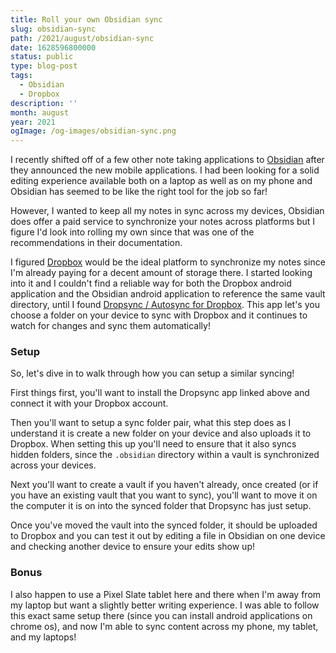 ```yaml
---
title: Roll your own Obsidian sync
slug: obsidian-sync
path: /2021/august/obsidian-sync
date: 1628596800000
status: public
type: blog-post
tags:
  - Obsidian
  - Dropbox
description: ''
month: august
year: 2021
ogImage: /og-images/obsidian-sync.png
---
```




I recently shifted off of a few other note taking applications to
[Obsidian](https://obsidian.md) after they announced the new mobile
applications. I had been looking for a solid editing experience available both
on a laptop as well as on my phone and Obsidian has seemed to be like the right
tool for the job so far!

However, I wanted to keep all my notes in sync across my devices, Obsidian does
offer a paid service to synchronize your notes across platforms but I figure I'd
look into rolling my own since that was one of the recommendations in their
documentation.

I figured [Dropbox](https://www.dropbox.com/) would be the ideal platform to
synchronize my notes since I'm already paying for a decent amount of storage
there. I started looking into it and I couldn't find a reliable way for both the
Dropbox android application and the Obsidian android application to reference
the same vault directory, until I found
[Dropsync / Autosync for Dropbox](https://play.google.com/store/apps/details?id=com.ttxapps.dropsync).
This app let's you choose a folder on your device to sync with Dropbox and it
continues to watch for changes and sync them automatically!

### Setup

So, let's dive in to walk through how you can setup a similar syncing!

First things first, you'll want to install the Dropsync app linked above and
connect it with your Dropbox account.

Then you'll want to setup a sync folder pair, what this step does as I
understand it is create a new folder on your device and also uploads it to
Dropbox. When setting this up you'll need to ensure that it also syncs hidden
folders, since the `.obsidian` directory within a vault is synchronized across
your devices.

Next you'll want to create a vault if you haven't already, once created (or if
you have an existing vault that you want to sync), you'll want to move it on the
computer it is on into the synced folder that Dropsync has just setup.

Once you've moved the vault into the synced folder, it should be uploaded to
Dropbox and you can test it out by editing a file in Obsidian on one device and
checking another device to ensure your edits show up!

### Bonus

I also happen to use a Pixel Slate tablet here and there when I'm away from my
laptop but want a slightly better writing experience. I was able to follow this
exact same setup there (since you can install android applications on chrome
os), and now I'm able to sync content across my phone, my tablet, and my
laptops!
